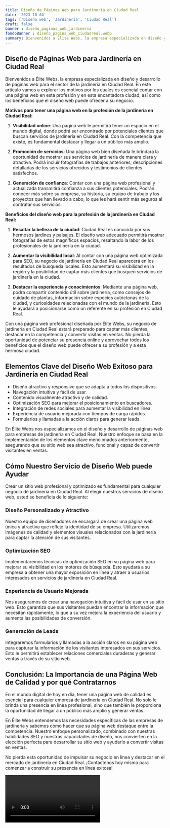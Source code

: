 ```yaml
---
title: Diseño de Páginas Web para Jardinería en Ciudad Real
date: '2023-10-04'
tags: ['Diseño web', 'Jardinería', 'Ciudad Real']
draft: false
banner : diseño_paginas_web_jardinería
fondoBanner : diseño_pagina_web_ciudadreal.webp
summary: Bienvenidos a Élite Webs, la empresa especializada en diseño y desarrollo de páginas web para el sector de la jardinería en Ciudad Real. En este artículo vamos a explorar los motivos por los cuales es esencial contar con una página web en esta profesión y en esta encantadora ciudad, así como los beneficios que el diseño web puede ofrecer a su negocio.
---
```


## Diseño de Páginas Web para Jardinería en Ciudad Real

Bienvenidos a Élite Webs, la empresa especializada en diseño y desarrollo de páginas web para el sector de la jardinería en Ciudad Real. En este artículo vamos a explorar los motivos por los cuales es esencial contar con una página web en esta profesión y en esta encantadora ciudad, así como los beneficios que el diseño web puede ofrecer a su negocio.

**Motivos para tener una página web en la profesión de la jardinería en Ciudad Real:**

1. **Visibilidad online**: Una página web le permitirá tener un espacio en el mundo digital, donde podrá ser encontrado por potenciales clientes que buscan servicios de jardinería en Ciudad Real. Con la competencia que existe, es fundamental destacar y llegar a un público más amplio.

2. **Promoción de servicios**: Una página web bien diseñada le brindará la oportunidad de mostrar sus servicios de jardinería de manera clara y atractiva. Podrá incluir fotografías de trabajos anteriores, descripciones detalladas de los servicios ofrecidos y testimonios de clientes satisfechos.

3. **Generación de confianza**: Contar con una página web profesional y actualizada transmitirá confianza a sus clientes potenciales. Podrán conocer más sobre su empresa, su historia, su equipo de trabajo y los proyectos que han llevado a cabo, lo que les hará sentir más seguros al contratar sus servicios.

**Beneficios del diseño web para la profesión de la jardinería en Ciudad Real:**

1. **Resaltar la belleza de la ciudad**: Ciudad Real es conocida por sus hermosos jardines y paisajes. El diseño web adecuado permitirá mostrar fotografías de estos magníficos espacios, resaltando la labor de los profesionales de la jardinería en la ciudad.

2. **Aumentar la visibilidad local**: Al contar con una página web optimizada para SEO, su negocio de jardinería en Ciudad Real aparecerá en los resultados de búsqueda locales. Esto aumentará su visibilidad en la región y la posibilidad de captar más clientes que busquen servicios de jardinería en la ciudad.

3. **Destacar la experiencia y conocimientos**: Mediante una página web, podrá compartir contenido útil sobre jardinería, como consejos de cuidado de plantas, información sobre especies autóctonas de la ciudad, y curiosidades relacionadas con el mundo de la jardinería. Esto le ayudará a posicionarse como un referente en su profesión en Ciudad Real.

Con una página web profesional diseñada por Élite Webs, su negocio de jardinería en Ciudad Real estará preparado para captar más clientes, destacar en la competencia y convertir visitas en ventas. No pierda la oportunidad de potenciar su presencia online y aprovechar todos los beneficios que el diseño web puede ofrecer a su profesión y a esta hermosa ciudad.

<GifSeo />

<Cta />

## Elementos Clave del Diseño Web Exitoso para Jardinería en Ciudad Real
- Diseño atractivo y responsive que se adapta a todos los dispositivos.
- Navegación intuitiva y fácil de usar.
- Contenido visualmente atractivo y de calidad.
- Optimización SEO para mejorar el posicionamiento en buscadores.
- Integración de redes sociales para aumentar la visibilidad en línea.
- Experiencia de usuario mejorada con tiempos de carga rápidos.
- Formularios y llamadas a la acción claros para generar leads.

En Élite Webs nos especializamos en el diseño y desarrollo de páginas web para empresas de jardinería en Ciudad Real. Nuestro enfoque se basa en la implementación de los elementos clave mencionados anteriormente, asegurando que su sitio web sea atractivo, funcional y capaz de convertir visitantes en ventas.

## Cómo Nuestro Servicio de Diseño Web puede Ayudar
Crear un sitio web profesional y optimizado es fundamental para cualquier negocio de jardinería en Ciudad Real. Al elegir nuestros servicios de diseño web, usted se beneficia de lo siguiente:

### Diseño Personalizado y Atractivo
Nuestro equipo de diseñadores se encargará de crear una página web única y atractiva que refleje la identidad de su empresa. Utilizaremos imágenes de calidad y elementos visuales relacionados con la jardinería para captar la atención de sus visitantes.

### Optimización SEO
Implementaremos técnicas de optimización SEO en su página web para mejorar su visibilidad en los motores de búsqueda. Esto ayudará a su empresa a obtener una mayor exposición en línea y atraer a usuarios interesados en servicios de jardinería en Ciudad Real.

### Experiencia de Usuario Mejorada
Nos aseguramos de crear una navegación intuitiva y fácil de usar en su sitio web. Esto garantiza que sus visitantes puedan encontrar la información que necesitan rápidamente, lo que a su vez mejora la experiencia del usuario y aumenta las posibilidades de conversión.

### Generación de Leads
Integraremos formularios y llamadas a la acción claros en su página web para capturar la información de los visitantes interesados en sus servicios. Esto le permitirá establecer relaciones comerciales duraderas y generar ventas a través de su sitio web.

## Conclusión: La Importancia de una Página Web de Calidad y por qué Contratarnos
En el mundo digital de hoy en día, tener una página web de calidad es esencial para cualquier empresa de jardinería en Ciudad Real. No solo le brinda una presencia en línea profesional, sino que también le proporciona la oportunidad de llegar a un público más amplio y generar ventas.

En Élite Webs entendemos las necesidades específicas de las empresas de jardinería y sabemos cómo hacer que su página web destaque entre la competencia. Nuestro enfoque personalizado, combinado con nuestras habilidades SEO y nuestras capacidades de diseño, nos convierten en la elección perfecta para desarrollar su sitio web y ayudarlo a convertir visitas en ventas.

No pierda esta oportunidad de impulsar su negocio en línea y destacar en el mercado de jardinería en Ciudad Real. ¡Contáctenos hoy mismo para comenzar a construir su presencia en línea exitosa!

<Video />

<CtaBot job='Jardinería' city='Ciudad Real'/>

<Gmaps query='Ciudad Real+españa+maps' />